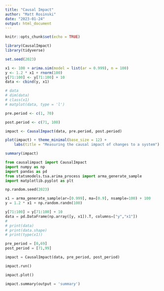---
title: "Causal Impact"
author: "Matt Rosinski"
date: "2023-01-24"
output: html_document
---

```{r setup, include=FALSE}
knitr::opts_chunk$set(echo = TRUE)
```

```{r}
library(CausalImpact)
library(tidyverse)

set.seed(2023)

x1 <- 100 + arima.sim(model = list(ar = 0.999), n = 100)
y <- 1.2 * x1 + rnorm(100)
y[71:100] <- y[71:100] + 10
data <- cbind(y, x1)

# data
# dim(data)
# class(x1)
# matplot(data, type = 'l')

pre.period <- c(1, 70)

post.period <- c(71, 100)

impact <- CausalImpact(data, pre.period, post.period)

plot(impact) + theme_minimal(base_size = 12) +
    labs(title = "Measuring the causal impact of changes to a system")

```

```{r}
summary(impact)

```

```{python}
from causalimpact import CausalImpact
import numpy as np
import pandas as pd
from statsmodels.tsa.arima_process import arma_generate_sample
import matplotlib.pyplot as plt

np.random.seed(2023)

x1 = arma_generate_sample(ar=[0.999], ma=[0.9], nsample=100) + 100
y = 1.2 * x1 + np.random.randn(100)

y[71:100] = y[71:100] + 10
data = pd.DataFrame(np.array([y, x1]).T, columns=["y","x1"])
#
# print(data)
# print(data.shape)
# print(type(x1))

pre_period = [0,69]
post_period = [71,99]

impact = CausalImpact(data, pre_period, post_period)

impact.run()

impact.plot()

```

```{python}
impact.summary(output = 'summary')

```


